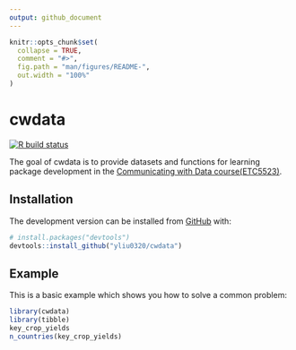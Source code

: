 ```yaml
---
output: github_document
---
```


<!-- README.md is generated from README.Rmd. Please edit that file -->

```r
knitr::opts_chunk$set(
  collapse = TRUE,
  comment = "#>",
  fig.path = "man/figures/README-",
  out.width = "100%"
)
```

# cwdata

<!-- badges: start -->
[![R build status](https://github.com/yliu0320/cwdata/workflows/R-CMD-check/badge.svg)](https://github.com/yliu0320/cwdata/actions)
<!-- badges: end -->

The goal of cwdata is to provide datasets and functions for learning package development in the [Communicating with Data course(ETC5523)](https://cwd.numbat.space).

## Installation

The development version can be installed from [GitHub](https://github.com/) with:

``` r
# install.packages("devtools")
devtools::install_github("yliu0320/cwdata")
```
## Example

This is a basic example which shows you how to solve a common problem:

```r
library(cwdata)
library(tibble)
key_crop_yields
n_countries(key_crop_yields)
```
